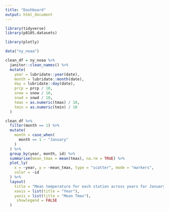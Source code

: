 ```yaml
---
title: "Dashboard"
output: html_document
---
```


```r
library(tidyverse)
library(p8105.datasets)

library(plotly)
```

```r
data("ny_noaa")

clean_df = ny_noaa %>% 
  janitor::clean_names() %>% 
  mutate(
    year = lubridate::year(date),
    month = lubridate::month(date),
    day = lubridate::day(date),
    prcp = prcp / 10,
    snow = snow / 10,
    snwd = snwd / 10,
    tmax = as.numeric(tmax) / 10,
    tmin = as.numeric(tmin) / 10
  )
```


```r
clean_df %>% 
  filter(month == 1) %>% 
  mutate(
    month = case_when(
      month == 1 ~ "January"
    )
  ) %>% 
  group_by(year, month, id) %>% 
  summarise(mean_tmax = mean(tmax), na.rm = TRUE) %>% 
  plot_ly(
    x = ~year, y = ~mean_tmax, type = "scatter", mode = "markers",
    color = ~id
  ) %>% 
  layout(
    title = "Mean temperature for each station across years for January",
    xaxis = list(title = "Year"),
    yaxis = list(title = "Mean Tmax"),
     showlegend = FALSE
  )
```
